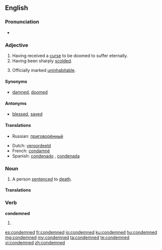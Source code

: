 ==English==

===Pronunciation===
*{{audio|en-us-condemned.ogg|Audio (US)}}

===Adjective===
{{en-adj|-}}

# Having received a [[curse]] to be doomed to suffer eternally.
# Having been sharply [[scold]]ed.
# {{context|of a building}} Officially marked [[uninhabitable]].

====Synonyms====
* {{sense|having received a curse}} [[damned]], [[doomed]]

====Antonyms====
* {{sense|having received a curse}} [[blessed]], [[saved]]

====Translations====
{{trans-top|having received a curse to be doomed to suffer eternally}}
* Russian: [[приговорённый]]
{{trans-mid}}
{{trans-bottom}}

{{trans-top|having been sharply scolded}}
{{trans-mid}}
{{trans-bottom}}

{{trans-top|officially marked uninhabitable}}
{{trans-mid}}
{{trans-bottom}}

{{checktrans-top}}
* Dutch: [[veroordeeld]]
* French: [[condamné]]
* Spanish: [[condenado]] {{m}}, [[condenada]] {{f}}
{{trans-bottom}}

===Noun===
{{en-noun|condemned}}

# A person [[sentence]]d to [[death]].

====Translations====
{{trans-top|person sentenced to death}}
{{trans-mid}}
{{trans-bottom}}

===Verb===
'''condemned'''

# {{past of|condemn}}

[[es:condemned]]
[[fr:condemned]]
[[io:condemned]]
[[ku:condemned]]
[[hu:condemned]]
[[mg:condemned]]
[[my:condemned]]
[[ta:condemned]]
[[te:condemned]]
[[vi:condemned]]
[[zh:condemned]]